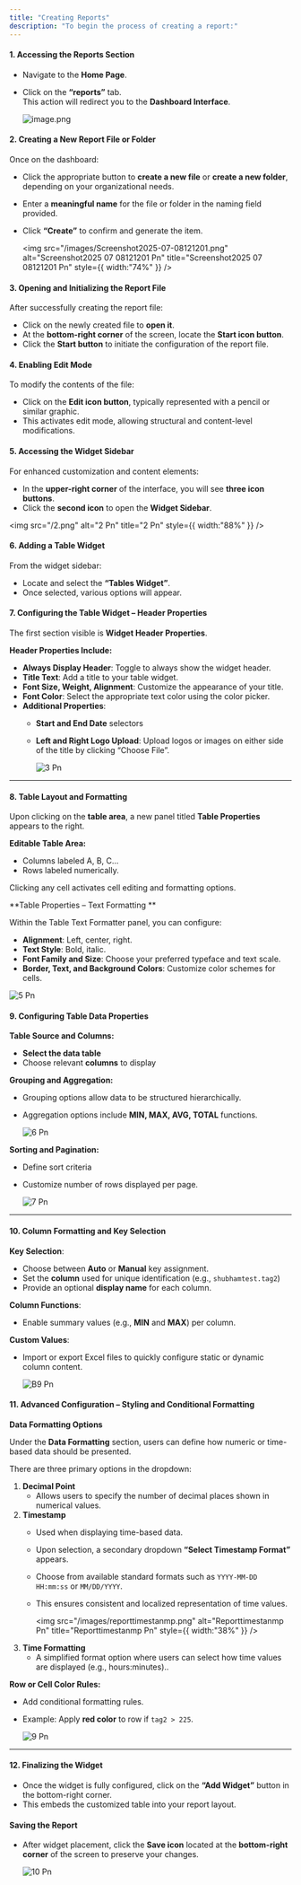 ```yaml
---
title: "Creating Reports"
description: "To begin the process of creating a report:"
---
```


#### **1. Accessing the Reports Section**

- Navigate to the **Home Page**.
- Click on the **“reports”** tab.\
  This action will redirect you to the **Dashboard Interface**.

  ![image.png](/m1.png)

#### **2. Creating a New Report File or Folder**

Once on the dashboard:

- Click the appropriate button to **create a new file** or **create a new folder**, depending on your organizational needs.
- Enter a **meaningful name** for the file or folder in the naming field provided.
- Click **“Create”** to confirm and generate the item.

  <img
    src="/images/Screenshot2025-07-08121201.png"
    alt="Screenshot2025 07 08121201 Pn"
    title="Screenshot2025 07 08121201 Pn"
    style={{ width:"74%" }}
  />

#### **3. Opening and Initializing the Report File**

After successfully creating the report file:

- Click on the newly created file to **open it**.
- At the **bottom-right corner** of the screen, locate the **Start icon button**.
- Click the **Start button** to initiate the configuration of the report file.

#### **4. Enabling Edit Mode**

To modify the contents of the file:

- Click on the **Edit icon button**, typically represented with a pencil or similar graphic.
- This activates edit mode, allowing structural and content-level modifications.

#### **5. Accessing the Widget Sidebar**

For enhanced customization and content elements:

- In the **upper-right corner** of the interface, you will see **three icon buttons**.
- Click the **second icon** to open the **Widget Sidebar**.

<img
  src="/2.png"
  alt="2 Pn"
  title="2 Pn"
  style={{ width:"88%" }}
/>

#### 6. Adding a Table Widget

From the widget sidebar:

- Locate and select the **“Tables Widget”**.
- Once selected, various options will appear.

#### 7. Configuring the Table Widget – Header Properties

The first section visible is **Widget Header Properties**.

**Header Properties Include:**

- **Always Display Header**: Toggle to always show the widget header.
- **Title Text**: Add a title to your table widget.
- **Font Size, Weight, Alignment**: Customize the appearance of your title.
- **Font Color**: Select the appropriate text color using the color picker.
- **Additional Properties**:
  - **Start and End Date** selectors
  - **Left and Right Logo Upload**: Upload logos or images on either side of the title by clicking “Choose File”.

    ![3 Pn](/3.png)

---

#### 8. Table Layout and Formatting

Upon clicking on the **table area**, a new panel titled **Table Properties** appears to the right.

**Editable Table Area:**

- Columns labeled A, B, C...
- Rows labeled numerically.

Clicking any cell activates cell editing and formatting options.

\*\*Table Properties – Text Formatting \*\*

Within the Table Text Formatter panel, you can configure:

- **Alignment**: Left, center, right.
- **Text Style**: Bold, italic.
- **Font Family and Size**: Choose your preferred typeface and text scale.
- **Border, Text, and Background Colors**: Customize color schemes for cells.

![5 Pn](/5.png)

#### 9. Configuring Table Data Properties

**Table Source and Columns:**

- **Select the data table**
- Choose relevant **columns** to display

**Grouping and Aggregation:**

- Grouping options allow data to be structured hierarchically.
- Aggregation options include **MIN, MAX, AVG, TOTAL** functions.

  ![6 Pn](/6.png)

**Sorting and Pagination:**

- Define sort criteria
- Customize number of rows displayed per page.

  ![7 Pn](/7.png)

---

#### 10. Column Formatting and Key Selection

**Key Selection**:

- Choose between **Auto** or **Manual** key assignment.
- Set the **column** used for unique identification (e.g., `shubhamtest.tag2`)
- Provide an optional **display name** for each column.

**Column Functions**:

- Enable summary values (e.g., **MIN** and **MAX**) per column.

**Custom Values**:

- Import or export Excel files to quickly configure static or dynamic column content.

  ![B9 Pn](/images/b9.png)

#### 11. Advanced Configuration – Styling and Conditional Formatting

**Data Formatting Options**

Under the **Data Formatting** section, users can define how numeric or time-based data should be presented.

There are three primary options in the dropdown:

1. **Decimal Point**
   - Allows users to specify the number of decimal places shown in numerical values.
2. **Timestamp**
   - Used when displaying time-based data.
   - Upon selection, a secondary dropdown **“Select Timestamp Format”** appears.
   - Choose from available standard formats such as `YYYY-MM-DD HH:mm:ss` or `MM/DD/YYYY`.
   - This ensures consistent and localized representation of time values.

     <img
       src="/images/reporttimestanmp.png"
       alt="Reporttimestanmp Pn"
       title="Reporttimestanmp Pn"
       style={{ width:"38%" }}
     />
3. **Time Formatting**
   - A simplified format option where users can select how time values are displayed (e.g., hours:minutes)..

**Row or Cell Color Rules:**

- Add conditional formatting rules.
- Example: Apply **red color** to row if `tag2 > 225`.

  ![9 Pn](/9.png)

---

#### 12. Finalizing the Widget

- Once the widget is fully configured, click on the **“Add Widget”** button in the bottom-right corner.
- This embeds the customized table into your report layout.

#### Saving the Report

- After widget placement, click the **Save icon** located at the **bottom-right corner** of the screen to preserve your changes.

  ![10 Pn](/10.png)